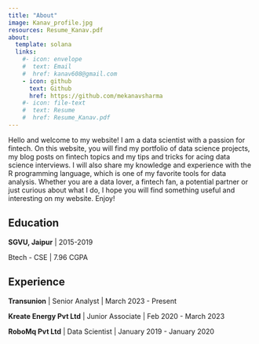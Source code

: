 ```yaml
---
title: "About"
image: Kanav_profile.jpg
resources: Resume_Kanav.pdf
about:
  template: solana
  links:
    #- icon: envelope
    #  text: Email
    #  href: kanav608@gmail.com
    - icon: github
      text: Github
      href: https://github.com/mekanavsharma
    #- icon: file-text
    #  text: Resume
    #  href: Resume_Kanav.pdf
---
```


Hello and welcome to my website! I am a data scientist with a passion for fintech. On this website, you will find my portfolio of data science projects, my blog posts on fintech topics and my tips and tricks for acing data science interviews. I will also share my knowledge and experience with the R programming language, which is one of my favorite tools for data analysis. Whether you are a data lover, a fintech fan, a potential partner or just curious about what I do, I hope you will find something useful and interesting on my website. Enjoy!

## Education

**SGVU, Jaipur** \| 2015-2019

Btech - CSE \| 7.96 CGPA

## Experience

**Transunion** \| Senior Analyst \| March 2023 - Present

**Kreate Energy Pvt Ltd** \| Junior Associate \| Feb 2020 - March 2023

**RoboMq Pvt Ltd** \| Data Scientist \| January 2019 - January 2020
